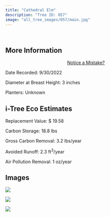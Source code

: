 ```yaml
---
title: "Cathedral Elm"
description: "Tree ID: 057"
image: "all_tree_images/057/main.jpg"
---
```


<br>

## **More Information**
::: column-margin
<center><a class="button" href="https://forms.gle/W6f5nwYxrM33hF4f7">Notice a Mistake?</a></center>
:::


Date Recorded:  9/30/2022

Diameter at Breast Height:  3  inches

Planters:  Unknown

## **i-Tree Eco Estimates**


 Replacement Value: $ 19.58

 Carbon Storage:  18.8  lbs

 Gross Carbon Removal:  3.2  lbs/year

 Avoided Runoff:  2.3  ft<sup>3</sup>/year

 Air Pollution Removal:  1  oz/year

## **Images**


 ![](all_tree_images/057/IMG_6524.jpg)

 ![](all_tree_images/057/IMG_6525.jpg)

 ![](all_tree_images/057/main.jpg)
